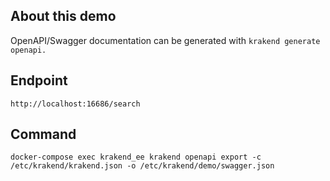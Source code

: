 ## About this demo
OpenAPI/Swagger documentation can be generated with `krakend generate openapi.`

## Endpoint
```
http://localhost:16686/search
```

## Command
```
docker-compose exec krakend_ee krakend openapi export -c /etc/krakend/krakend.json -o /etc/krakend/demo/swagger.json
```